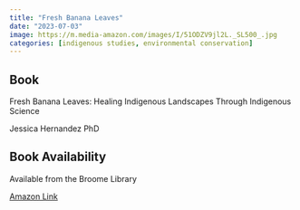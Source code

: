 ```yaml
---
title: "Fresh Banana Leaves"
date: "2023-07-03"
image: https://m.media-amazon.com/images/I/51ODZV9jl2L._SL500_.jpg
categories: [indigenous studies, environmental conservation]
---
```


::: {.callout-tip icon="false"}
## Book

Fresh Banana Leaves: Healing Indigenous Landscapes Through Indigenous Science

Jessica Hernandez PhD
:::

::: {.callout-note icon="false"}
## Book Availability

Available from the Broome Library

[Amazon Link](https://www.amazon.com/Fresh-Banana-Leaves-Indigenous-Landscapes/dp/1623176050/ref=asc_df_1623176050/?tag=hyprod-20&linkCode=df0&hvadid=532423136858&hvpos=&hvnetw=g&hvrand=6717168610114855695&hvpone=&hvptwo=&hvqmt=&hvdev=c&hvdvcmdl=&hvlocint=&hvlocphy=9031618&hvtargid=pla-1372520572922&psc=1)
:::

